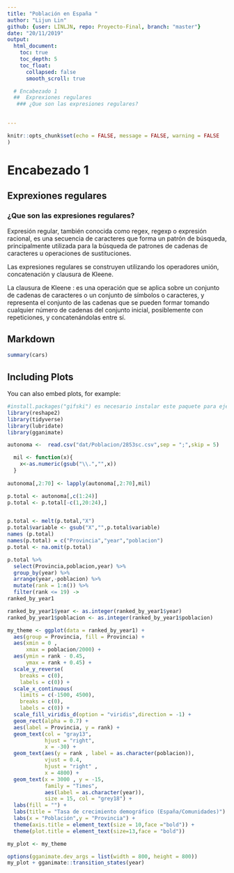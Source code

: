 ```yaml
---
title: "Población en España "
author: "Lijun Lin"
github: {user: LINLJN, repo: Proyecto-Final, branch: "master"}
date: "20/11/2019"
output: 
  html_document:
    toc: true
    toc_depth: 5            
    toc_float: 
      collapsed: false        
      smooth_scroll: true

  # Encabezado 1
  ##  Exprexiones regulares
   ### ¿Que son las expresiones regulares?

  
---
```


```r
knitr::opts_chunk$set(echo = FALSE, message = FALSE, warning = FALSE
)
```
# Encabezado 1
## Exprexiones regulares
### ¿Que son las expresiones regulares?

Expresión regular, también conocida como regex, regexp o expresión racional, es una secuencia de caracteres que forma un patrón de búsqueda, principalmente utilizada para la búsqueda de patrones de cadenas de caracteres u operaciones de sustituciones.

Las expresiones regulares se construyen utilizando los operadores unión, concatenación y clausura de Kleene.

La clausura de Kleene : es una operación que se aplica sobre un conjunto de cadenas de caracteres o un conjunto de símbolos o caracteres, y representa el conjunto de las cadenas que se pueden formar tomando cualquier número de cadenas del conjunto inicial, posiblemente con repeticiones, y concatenándolas entre sí.





## Markdown



```r
summary(cars)
```

## Including Plots

You can also embed plots, for example:


```r
#install.packages("gifski") es necesario instalar este paquete para ejecutar la animacion
library(reshape2)
library(tidyverse)
library(lubridate)
library(gganimate)

autonoma <-  read.csv("dat/Poblacion/2853sc.csv",sep = ";",skip = 5)

  mil <- function(x){
    x<-as.numeric(gsub("\\.","",x))
  }
  
autonoma[,2:70] <- lapply(autonoma[,2:70],mil)

p.total <- autonoma[,c(1:24)]
p.total <- p.total[-c(1,20:24),]


p.total <- melt(p.total,"X")
p.total$variable <- gsub("X","",p.total$variable)
names (p.total)
names(p.total) = c("Provincia","year","poblacion")
p.total <- na.omit(p.total)

p.total %>%
  select(Provincia,poblacion,year) %>%
  group_by(year) %>%
  arrange(year,-poblacion) %>%
  mutate(rank = 1:n()) %>%
  filter(rank <= 19) ->
ranked_by_year1  

ranked_by_year1$year <- as.integer(ranked_by_year1$year)
ranked_by_year1$poblacion <- as.integer(ranked_by_year1$poblacion)

my_theme <- ggplot(data = ranked_by_year1) +
  aes(group = Provincia, fill = Provincia) +
  aes(xmin = 0 ,
      xmax = poblacion/2000) +
  aes(ymin = rank - 0.45,
      ymax = rank + 0.45) +
  scale_y_reverse(
    breaks = c(0),
    labels = c(0)) +
  scale_x_continuous(
    limits = c(-1500, 4500),
    breaks = c(0),
    labels = c(0)) +
  scale_fill_viridis_d(option = "viridis",direction = -1) +
  geom_rect(alpha = 0.7) +
  aes(label = Provincia, y = rank) +
  geom_text(col = "gray13",
            hjust = "right",
            x = -30) +
  geom_text(aes(y = rank , label = as.character(poblacion)),
            vjust = 0.4, 
            hjust = "right" ,
            x = 4800) +
  geom_text(x = 3000 , y = -15,
            family = "Times",
            aes(label = as.character(year)),
            size = 15, col = "grey18") +
  labs(fill = "") +
  labs(title = "Tasa de crecimiento demográfico (España/Comunidades)") +
  labs(x = "Población",y = "Provincia") +
  theme(axis.title = element_text(size = 10,face ="bold")) +
  theme(plot.title = element_text(size=13,face = "bold")) 

my_plot <- my_theme

options(gganimate.dev_args = list(width = 800, height = 800))
my_plot + gganimate::transition_states(year)

```




